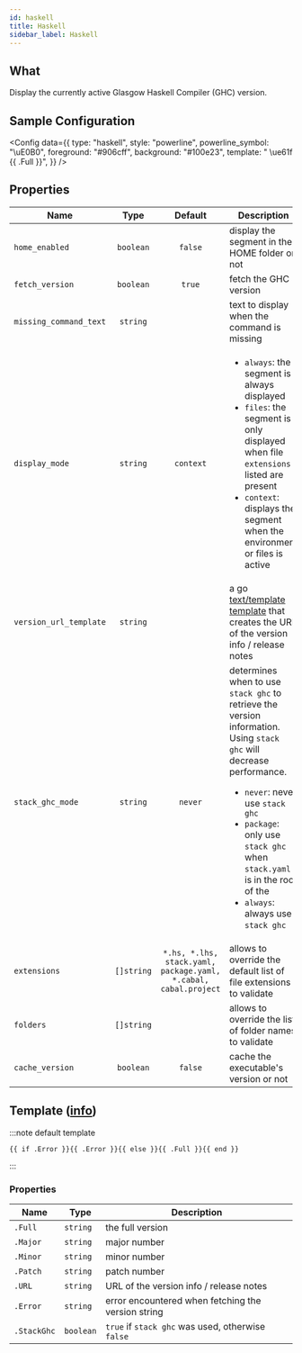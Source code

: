 ```yaml
---
id: haskell
title: Haskell
sidebar_label: Haskell
---
```


## What

Display the currently active Glasgow Haskell Compiler (GHC) version.

## Sample Configuration


<Config
  data={{
    type: "haskell",
    style: "powerline",
    powerline_symbol: "\uE0B0",
    foreground: "#906cff",
    background: "#100e23",
    template: " \ue61f {{ .Full }}",
  }}
/>

## Properties

| Name                   | Type       | Default                                                         | Description                                                                                                                                                                                                                                                                                    |
| ---------------------- | :--------: | :-------------------------------------------------------------: | ---------------------------------------------------------------------------------------------------------------------------------------------------------------------------------------------------------------------------------------------------------------------------------------------- |
| `home_enabled`         | `boolean`  | `false`                                                         | display the segment in the HOME folder or not                                                                                                                                                                                                                                                  |
| `fetch_version`        | `boolean`  | `true`                                                          | fetch the GHC version                                                                                                                                                                                                                                                                          |
| `missing_command_text` | `string`   |                                                                 | text to display when the command is missing                                                                                                                                                                                                                                                    |
| `display_mode`         | `string`   | `context`                                                       | <ul><li>`always`: the segment is always displayed</li><li>`files`: the segment is only displayed when file `extensions` listed are present</li><li>`context`: displays the segment when the environment or files is active</li></ul>                                                           |
| `version_url_template` | `string`   |                                                                 | a go [text/template][go-text-template] [template][templates] that creates the URL of the version info / release notes                                                                                                                                                                          |
| `stack_ghc_mode`       | `string`   | `never`                                                         | determines when to use `stack ghc` to retrieve the version information. Using `stack ghc` will decrease performance.<ul><li>`never`: never use `stack ghc`</li><li>`package`: only use `stack ghc` when `stack.yaml` is in the root of the </li><li>`always`: always use `stack ghc`</li></ul> |
| `extensions`           | `[]string` | `*.hs, *.lhs, stack.yaml, package.yaml, *.cabal, cabal.project` | allows to override the default list of file extensions to validate                                                                                                                                                                                                                             |
| `folders`              | `[]string` |                                                                 | allows to override the list of folder names to validate                                                                                                                                                                                                                                        |
| `cache_version`        | `boolean`  | `false`                                                         | cache the executable's version or not                                                                                                                                                                                                                                                          |

## Template ([info][templates])

:::note default template

```template
{{ if .Error }}{{ .Error }}{{ else }}{{ .Full }}{{ end }}
```

:::

### Properties

| Name        | Type      | Description                                        |
| ----------- | --------- | -------------------------------------------------- |
| `.Full`     | `string`  | the full version                                   |
| `.Major`    | `string`  | major number                                       |
| `.Minor`    | `string`  | minor number                                       |
| `.Patch`    | `string`  | patch number                                       |
| `.URL`      | `string`  | URL of the version info / release notes            |
| `.Error`    | `string`  | error encountered when fetching the version string |
| `.StackGhc` | `boolean` | `true` if `stack ghc` was used, otherwise `false`  |

[go-text-template]: https://golang.org/pkg/text/template/
[templates]: /docs/configuration/templates
